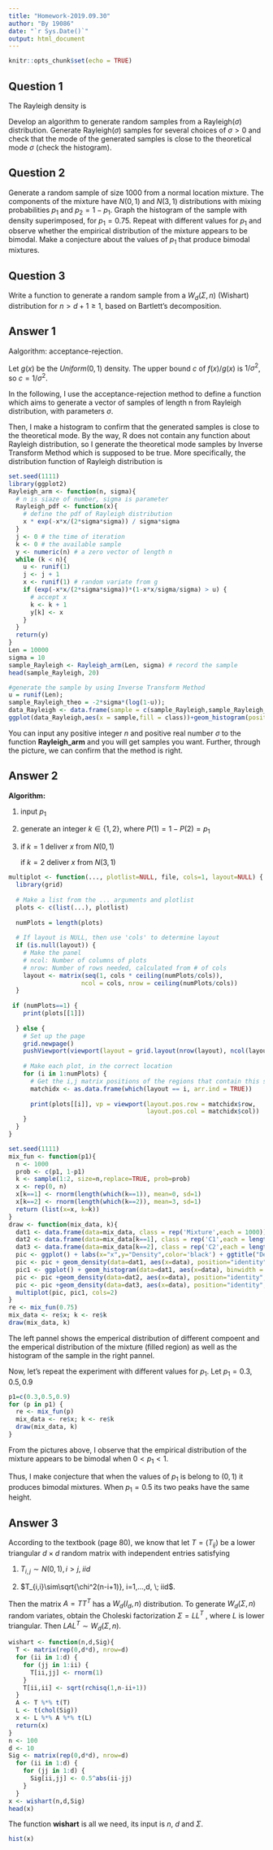 ```yaml
---
title: "Homework-2019.09.30"
author: "By 19086"
date: "`r Sys.Date()`"
output: html_document
---
```

  
```r
knitr::opts_chunk$set(echo = TRUE)
```

## Question 1
The Rayleigh density is
\begin{equation}
f(x) = \frac{x}{\sigma^2} e^{-x^2/(2\sigma^2)}, \quad\quad x\ge 0, \sigma> 0.
\end{equation}

Develop an algorithm to generate random samples from a Rayleigh($\sigma$) distribution. Generate Rayleigh($\sigma$) samples for several choices of $\sigma>0$ and check that the mode of the generated samples is close to the theoretical mode $\sigma$ (check the histogram).

## Question 2
Generate a random sample of size $1000$ from a normal location mixture. The components of the mixture have $N(0, 1)$ and $N(3, 1)$ distributions with mixing probabilities $p_1$ and $p_2 = 1 − p_1$. Graph the histogram of the sample with density superimposed, for $p_1 = 0.75$. Repeat with different values for $p_1$ and observe whether the empirical distribution of the mixture appears to be bimodal. Make a conjecture about the values of $p_1$ that produce bimodal mixtures.

## Question 3
Write a function to generate a random sample from a $W_d(\Sigma, n)$ (Wishart) distribution for $n > d + 1 ≥ 1$, based on Bartlett’s decomposition.

## Answer 1
Aalgorithm: acceptance-rejection.

Let $g(x)$ be the $Uniform(0,1)$ density. The upper bound $c$ of $f(x)/g(x)$ is $1/\sigma^2$, so $c=1/\sigma^2$.

In the following, I use the acceptance-rejection method to define a function which aims to generate a vector of samples of length n from Rayleigh distribution, with parameters $\sigma$.

Then, I make a histogram to confirm that the generated samples is close to the theoretical mode.
By the way, R does not contain any function about Rayleigh distribution, so I generate the theoretical mode samples by Inverse Transform Method which is supposed to be true. 
More specifically, the distribution function of Rayleigh distribution is 
\begin{equation}
    F^{-1} (x) = -2\sigma^2 ln(1-x)
\end{equation}

```r
set.seed(1111)
library(ggplot2)
Rayleigh_arm <- function(n, sigma){
  # n is siaze of number, sigma is parameter
  Rayleigh_pdf <- function(x){
    # define the pdf of Rayleigh distribution
    x * exp(-x*x/(2*sigma*sigma)) / sigma*sigma
  }
  j <- 0 # the time of iteration
  k <- 0 # the available sample 
  y <- numeric(n) # a zero vector of length n
  while (k < n){
    u <- runif(1)
    j <- j + 1
    x <- runif(1) # random variate from g 
    if (exp(-x*x/(2*sigma*sigma))*(1-x*x/sigma/sigma) > u) {
      # accept x
      k <- k + 1
      y[k] <- x
    }
  }
  return(y)
}
Len = 10000
sigma = 10
sample_Rayleigh <- Rayleigh_arm(Len, sigma) # record the sample
head(sample_Rayleigh, 20)
```


```r
#generate the sample by using Inverse Transform Method
u = runif(Len);
sample_Rayleigh_theo = -2*sigma*(log(1-u));
data_Rayleigh <- data.frame(sample = c(sample_Rayleigh,sample_Rayleigh_theo),class = rep(c('empirical','theoretical'),each = 1000))#construst a data frame in order to generate a figure
ggplot(data_Rayleigh,aes(x = sample,fill = class))+geom_histogram(position="identity", alpha=0.5, binwidth = 10)
```

You can input any positive integer $n$ and positive real number $\sigma$ to the function **Rayleigh_arm** and you will get samples you want. 
Further, through the picture, we can confirm that the method is right.


## Answer 2

**Algorithm:**

1. input $p_1$

2. generate an integer $k\in\{1,2\}$, where $P(1) = 1- P(2) = p_1$

3. if $k=1$ deliver $x$ from  $N(0,1)$

   if $k=2$ deliver $x$ from  $N(3,1)$
   
   
```r
multiplot <- function(..., plotlist=NULL, file, cols=1, layout=NULL) {
  library(grid)
 
  # Make a list from the ... arguments and plotlist
  plots <- c(list(...), plotlist)
 
  numPlots = length(plots)
 
  # If layout is NULL, then use 'cols' to determine layout
  if (is.null(layout)) {
    # Make the panel
    # ncol: Number of columns of plots
    # nrow: Number of rows needed, calculated from # of cols
    layout <- matrix(seq(1, cols * ceiling(numPlots/cols)),
                    ncol = cols, nrow = ceiling(numPlots/cols))
  }
 
 if (numPlots==1) {
    print(plots[[1]])
 
  } else {
    # Set up the page
    grid.newpage()
    pushViewport(viewport(layout = grid.layout(nrow(layout), ncol(layout))))
 
    # Make each plot, in the correct location
    for (i in 1:numPlots) {
      # Get the i,j matrix positions of the regions that contain this subplot
      matchidx <- as.data.frame(which(layout == i, arr.ind = TRUE))
 
      print(plots[[i]], vp = viewport(layout.pos.row = matchidx$row,
                                      layout.pos.col = matchidx$col))
    }
  }
}
```
```r
set.seed(1111)
mix_fun <- function(p1){
  n <- 1000
  prob <- c(p1, 1-p1)
  k <- sample(1:2, size=n,replace=TRUE, prob=prob)
  x <- rep(0, n)
  x[k==1] <- rnorm(length(which(k==1)), mean=0, sd=1)
  x[k==2] <- rnorm(length(which(k==2)), mean=3, sd=1)
  return (list(x=x, k=k))
}
draw <- function(mix_data, k){
  dat1 <- data.frame(data=mix_data, class = rep('Mixture',each = 1000))
  dat2 <- data.frame(data=mix_data[k==1], class = rep('C1',each = length(which(k==1))))
  dat3 <- data.frame(data=mix_data[k==2], class = rep('C2',each = length(which(k==2))))
  pic <- ggplot() + labs(x="x",y="Density",color='black') + ggtitle("Density Superimposed")
  pic <- pic + geom_density(data=dat1, aes(x=data), position="identity", fill='black', alpha=0.5, show.legend = TRUE)
  pic1 <- ggplot() + geom_histogram(data=dat1, aes(x=data), binwidth = 0.5,position="identity", fill='black', alpha=0.5, show.legend = TRUE) + labs(x="x",y="Frequency",color='black') + ggtitle("Histogram of Sample")
  pic <- pic +geom_density(data=dat2, aes(x=data), position="identity", color='blue', alpha=0.3, show.legend = TRUE)
  pic <- pic +geom_density(data=dat3, aes(x=data), position="identity", color='red', alpha=0.3, show.legend = TRUE)
  multiplot(pic, pic1, cols=2)
}
re <- mix_fun(0.75)
mix_data <- re$x; k <- re$k
draw(mix_data, k)
```

The left pannel shows the emperical distribution of different compoent and the emperical distribution of the mixture (filled region) as well as the histogram of the sample in the right pannel.

Now, let's repeat the experiment with different values for $p_1$. Let $p_1=0.3,0.5,0.9$
```r
p1=c(0.3,0.5,0.9)
for (p in p1) {
  re <- mix_fun(p)
  mix_data <- re$x; k <- re$k
  draw(mix_data, k)
}
```

From the pictures above, I observe that the empirical distribution of the mixture appears to be bimodal when $0<p_1<1$.

Thus, I make conjecture that when the values of $p_1$ is belong to $(0,1)$ it produces bimodal mixtures. When $p_1=0.5$ its two peaks have the same height.


## Answer 3

According to the textbook (page 80), we know that 
let $T = (T_{ij})$ be a lower triangular $d \times d$ random matrix with independent entries satisfying

1. $T_{i,j}\sim N(0,1), i>j, \; iid$

2. $T_{i,i}\sim\sqrt{\chi^2(n-i+1)}, i=1,...,d, \; iid$.

Then the matrix $A = TT^T$ has a $W_d(I_d, n)$ distribution. 
To generate $W_d(\Sigma, n)$ random variates, obtain the Choleski factorization $\Sigma = LL^T$ , where $L$ is lower
triangular. Then $LAL^T ∼ W_d(\Sigma, n)$.

```r
wishart <- function(n,d,Sig){
  T <- matrix(rep(0,d*d), nrow=d)
  for (ii in 1:d) {
    for (jj in 1:ii) {
      T[ii,jj] <- rnorm(1)
    }
    T[ii,ii] <- sqrt(rchisq(1,n-ii+1))
  }
  A <- T %*% t(T)
  L <- t(chol(Sig))
  x <- L %*% A %*% t(L)
  return(x)
}
n <- 100
d <- 10
Sig <- matrix(rep(0,d*d), nrow=d)
  for (ii in 1:d) {
    for (jj in 1:d) {
      Sig[ii,jj] <- 0.5^abs(ii-jj)
    }
  }
x <- wishart(n,d,Sig)
head(x)
```

The function **wishart** is all we need, its input is $n$, $d$ and $\Sigma$.

```r
hist(x)
```